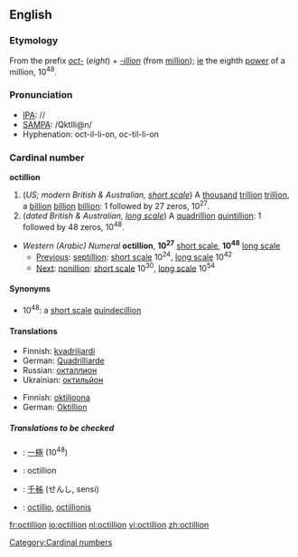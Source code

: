 ==English==

===Etymology===
From the prefix ''[[oct-]]'' (''eight'') + ''[[-illion]]'' (from [[million]]); [[ie]] the eighth [[power]] of a million, 10<sup>48</sup>.

===Pronunciation===
*[[IPA]]: //
*[[SAMPA]]: /QktIli@n/
*Hyphenation: oct-il-li-on, oc-til-li-on
*:{{rhymes|ɪljən}}

===Cardinal number===
'''octillion'''

# (''US; modern British & Australian, [[w:Long and short scales|short scale]]'') A [[thousand]] [[trillion]] [[trillion]], a [[billion]] [[billion]] [[billion]]: 1 followed by 27 zeros, 10<sup>27</sup>.
# (''dated British & Australian, [[w:Long and short scales|long scale]]'') A [[quadrillion]] [[quintillion]]: 1 followed by 48 zeros, 10<sup>48</sup>.

*''Western (Arabic) Numeral'' '''octillion''', '''10<sup>27</sup>''' [[w:Long and short scales|short scale]], '''10<sup>48</sup>''' [[w:Long and short scales|long scale]]
**[[Previous]]: [[septillion]]: [[w:Long and short scales|short scale]] 10<sup>24</sup>, [[w:Long and short scales|long scale]] 10<sup>42</sup>
**[[Next]]: [[nonillion]]: [[w:Long and short scales|short scale]] 10<sup>30</sup>, [[w:Long and short scales|long scale]] 10<sup>54</sup>

====Synonyms====
*10<sup>48</sup>: a [[w:Long and short scales|short scale]] [[quindecillion]]

====Translations====
{{trans-top|a thousand trillion trillion, 10<sup>27</sup>}}
*Finnish: [[kvadriljardi]]
*German: [[Quadrilliarde]]
*Russian: [[окталлион]]
*Ukrainian: [[октильйон]]
{{trans-mid}}
{{trans-bottom}}

{{trans-top|a quadrillion quintillion, 10<sup>48</sup>}}
*Finnish: [[oktiljoona]]
*German: [[Oktillion]] {{f}}
{{trans-mid}}
{{trans-bottom}}

=====Translations to be checked=====
{{checktrans}}
*{{ttbc|Chinese numeral}}: [[一]][[極]] (10<sup>48</sup>)
*{{ttbc|French}}: octillion {{f}}
*{{ttbc|Japanese}}: [[千]][[秭]] (せんし, sensi)
*{{ttbc|Latin}}: [[octillio]], [[octillionis]] {{f}}

[[Category:Cardinal numbers]]

[[fr:octillion]]
[[io:octillion]]
[[nl:octillion]]
[[vi:octillion]]
[[zh:octillion]]